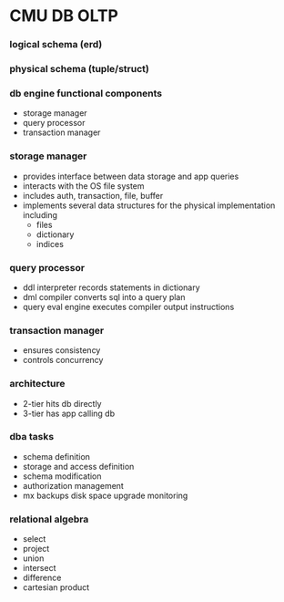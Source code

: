 # CMU DB OLTP

### logical schema (erd)

### physical schema (tuple/struct)

### db engine functional components

- storage manager
- query processor
- transaction manager

### storage manager

- provides interface between data storage and app queries
- interacts with the OS file system
- includes auth, transaction, file, buffer
- implements several data structures for the physical implementation including
  - files
  - dictionary
  - indices

### query processor

- ddl interpreter records statements in dictionary
- dml compiler converts sql into a query plan
- query eval engine executes compiler output instructions

### transaction manager

- ensures consistency
- controls concurrency

### architecture

- 2-tier hits db directly
- 3-tier has app calling db

### dba tasks

- schema definition
- storage and access definition
- schema modification
- authorization management
- mx backups disk space upgrade monitoring

### relational algebra

- select
- project
- union
- intersect
- difference
- cartesian product

